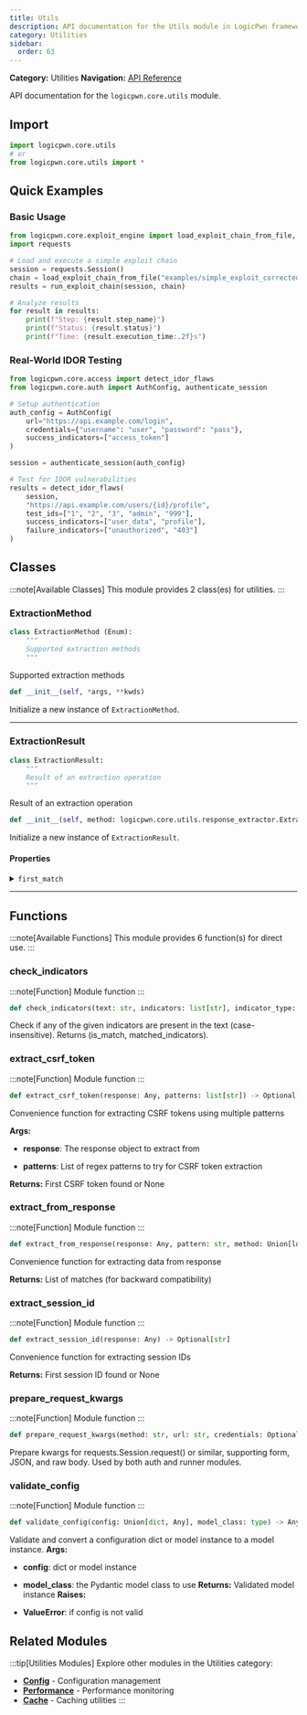 ```yaml
---
title: Utils
description: API documentation for the Utils module in LogicPwn framework
category: Utilities
sidebar:
  order: 63
---
```



**Category:** Utilities
**Navigation:** [API Reference](../)

API documentation for the `logicpwn.core.utils` module.

## Import

```python
import logicpwn.core.utils
# or
from logicpwn.core.utils import *
```


## Quick Examples

### Basic Usage

```python
from logicpwn.core.exploit_engine import load_exploit_chain_from_file, run_exploit_chain
import requests

# Load and execute a simple exploit chain
session = requests.Session()
chain = load_exploit_chain_from_file("examples/simple_exploit_corrected.yaml")
results = run_exploit_chain(session, chain)

# Analyze results
for result in results:
    print(f"Step: {result.step_name}")
    print(f"Status: {result.status}")
    print(f"Time: {result.execution_time:.2f}s")
```

### Real-World IDOR Testing

```python
from logicpwn.core.access import detect_idor_flaws
from logicpwn.core.auth import AuthConfig, authenticate_session

# Setup authentication
auth_config = AuthConfig(
    url="https://api.example.com/login",
    credentials={"username": "user", "password": "pass"},
    success_indicators=["access_token"]
)

session = authenticate_session(auth_config)

# Test for IDOR vulnerabilities
results = detect_idor_flaws(
    session,
    "https://api.example.com/users/{id}/profile",
    test_ids=["1", "2", "3", "admin", "999"],
    success_indicators=["user_data", "profile"],
    failure_indicators=["unauthorized", "403"]
)
```


## Classes

:::note[Available Classes]
This module provides 2 class(es) for utilities.
:::

### ExtractionMethod

<Tabs>
<TabItem label="Overview">

```python
class ExtractionMethod (Enum):
    """
    Supported extraction methods
    """
```

Supported extraction methods

</TabItem>
<TabItem label="Constructor">

```python
def __init__(self, *args, **kwds)
```

Initialize a new instance of `ExtractionMethod`.

</TabItem>
</Tabs>


---

### ExtractionResult

<Tabs>
<TabItem label="Overview">

```python
class ExtractionResult:
    """
    Result of an extraction operation
    """
```

Result of an extraction operation

</TabItem>
<TabItem label="Constructor">

```python
def __init__(self, method: logicpwn.core.utils.response_extractor.ExtractionMethod, pattern: str, matches: list[typing.Any], success: bool, error: Optional[str] = None) -> None
```

Initialize a new instance of `ExtractionResult`.

</TabItem>
</Tabs>

#### Properties

<details>
<summary><code>first_match</code></summary>

Get the first match if available

</details>


---

## Functions

:::note[Available Functions]
This module provides 6 function(s) for direct use.
:::

### check_indicators

:::note[Function]
Module function
:::

```python
def check_indicators(text: str, indicators: list[str], indicator_type: str = 'indicator') -> tuple[bool, list[str]]
```

Check if any of the given indicators are present in the text (case-insensitive).
Returns (is_match, matched_indicators).

### extract_csrf_token

:::note[Function]
Module function
:::

```python
def extract_csrf_token(response: Any, patterns: list[str]) -> Optional[str]
```

Convenience function for extracting CSRF tokens using multiple patterns

**Args:**
- **response**: The response object to extract from

- **patterns**: List of regex patterns to try for CSRF token extraction

**Returns:**
 First CSRF token found or None

### extract_from_response

:::note[Function]
Module function
:::

```python
def extract_from_response(response: Any, pattern: str, method: Union[logicpwn.core.utils.response_extractor.ExtractionMethod, str] = <ExtractionMethod.REGEX: 'regex'>, **kwargs) -> list[typing.Any]
```

Convenience function for extracting data from response

**Returns:**
 List of matches (for backward compatibility)

### extract_session_id

:::note[Function]
Module function
:::

```python
def extract_session_id(response: Any) -> Optional[str]
```

Convenience function for extracting session IDs

**Returns:**
 First session ID found or None

### prepare_request_kwargs

:::note[Function]
Module function
:::

```python
def prepare_request_kwargs(method: str, url: str, credentials: Optional[dict[str, str]] = None, headers: Optional[dict[str, str]] = None, timeout: Optional[int] = None, verify_ssl: Optional[bool] = True, data: Optional[Any] = None, params: Optional[dict[str, Any]] = None, json_data: Optional[dict[str, Any]] = None, raw_body: Optional[str] = None) -> dict[str, typing.Any]
```

Prepare kwargs for requests.Session.request() or similar, supporting form, JSON, and raw body.
Used by both auth and runner modules.

### validate_config

:::note[Function]
Module function
:::

```python
def validate_config(config: Union[dict, Any], model_class: type) -> Any
```

Validate and convert a configuration dict or model instance to a model instance.
**Args:**
- **config**: dict or model instance

- **model_class**: the Pydantic model class to use
**Returns:**
 Validated model instance
**Raises:**

- **ValueError**: if config is not valid


## Related Modules

:::tip[Utilities Modules]
Explore other modules in the Utilities category:

- **[Config](./config)** - Configuration management
- **[Performance](./performance)** - Performance monitoring
- **[Cache](./cache)** - Caching utilities
:::
